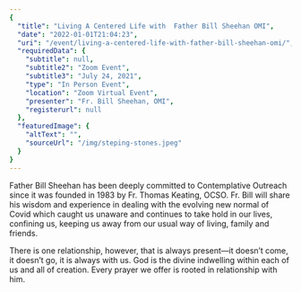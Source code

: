 ```yaml
---
{
  "title": "Living A Centered Life with  Father Bill Sheehan OMI",
  "date": "2022-01-01T21:04:23",
  "uri": "/event/living-a-centered-life-with-father-bill-sheehan-omi/",
  "requiredData": {
    "subtitle": null,
    "subtitle2": "Zoom Event",
    "subtitle3": "July 24, 2021",
    "type": "In Person Event",
    "location": "Zoom Virtual Event",
    "presenter": "Fr. Bill Sheehan, OMI",
    "registerurl": null
  },
  "featuredImage": {
    "altText": "",
    "sourceUrl": "/img/steping-stones.jpeg"
  }
}
---
```


Father Bill Sheehan has been deeply committed to Contemplative Outreach since it was founded in 1983 by Fr. Thomas Keating, OCSO. Fr. Bill will share his wisdom and experience in dealing with the evolving new normal of Covid which caught us unaware and continues to take hold in our lives, confining us, keeping us away from our usual way of living, family and friends.


There is one relationship, however, that is always present—it doesn’t come, it doesn’t go, it is always with us. God is the divine indwelling within each of us and all of creation. Every prayer we offer is rooted in relationship with him.


